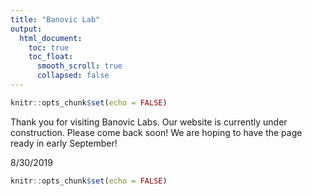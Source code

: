 ---
title: "Banovic Lab"
output: 
  html_document:
    toc: true
    toc_float:
      smooth_scroll: true
      collapsed: false
---


```{r setup, include=FALSE}
knitr::opts_chunk$set(echo = FALSE)
```

Thank you for visiting Banovic Labs. Our website is currently under construction.  Please come back soon! We are hoping to have the page ready in early September!

8/30/2019

```{r welcome}
knitr::opts_chunk$set(echo = FALSE)
```
